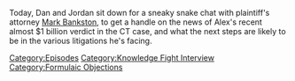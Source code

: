 {{DEFAULTSORT:
    #_EPISODE_0736:Reflections on a Verdict
}}{{Episode
    | title           = Reflections on a Verdict
    | caption         = Listen to this episode on [https://knowledgefight.libsyn.com/736-reflections-on-a-verdict Libsyn] [https://open.spotify.com/episode/2Lb8UScPcaGJEv36E9kaLx Spotify], Read the [[Transcript/736: Reflections on a Verdict|Unofficial Transcript]]
    | episodeNumber   = 736
    | length          = 01:08:22
    | airDate         = October 15, 2022
    | episodeType     = [[:Category:Knowledge Fight Interview|Knowledge Fight Interview]], [[:Category:Formulaic Objections|Formulaic Objections]]
    | appearance      = [[Mark Bankston]], [[Robert Barnes]], [[Norm Pattis]], [[Andino Reynal]]
    | previousEpisode = [[735: October 12, 2022]]
    | nextEpisode     = [[737: Reflections on a Verdict Part 2]]
}}

{{Stub}}

Today, Dan and Jordan sit down for a sneaky snake chat with plaintiff's attorney [[Mark Bankston]], to get a handle on the news of Alex's recent almost $1 billion verdict in the CT case, and what the next steps are likely to be in the various litigations he's facing.

[[Category:Episodes]]
[[Category:Knowledge Fight Interview]]
[[Category:Formulaic Objections]]
